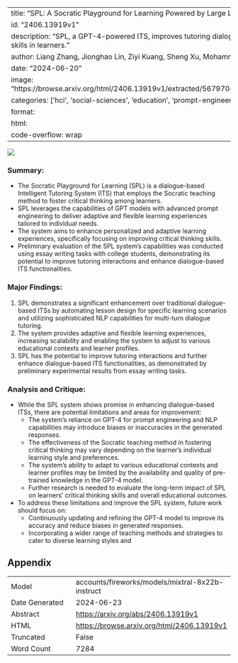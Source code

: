 
---
title: "SPL: A Socratic Playground for Learning Powered by Large Language Mode"
id: "2406.13919v1"
description: "SPL, a GPT-4-powered ITS, improves tutoring dialogues and critical thinking skills in learners."
author: Liang Zhang, Jionghao Lin, Ziyi Kuang, Sheng Xu, Mohammed Yeasin, Xiangen Hu
date: "2024-06-20"
image: "https://browse.arxiv.org/html/2406.13919v1/extracted/5679704/figs/SPL_dialogue.png"
categories: ['hci', 'social-sciences', 'education', 'prompt-engineering']
format:
  html:
    code-overflow: wrap
---

![](https://browse.arxiv.org/html/2406.13919v1/extracted/5679704/figs/SPL_dialogue.png)

### Summary:

- The Socratic Playground for Learning (SPL) is a dialogue-based Intelligent Tutoring System (ITS) that employs the Socratic teaching method to foster critical thinking among learners.
- SPL leverages the capabilities of GPT models with advanced prompt engineering to deliver adaptive and flexible learning experiences tailored to individual needs.
- The system aims to enhance personalized and adaptive learning experiences, specifically focusing on improving critical thinking skills.
- Preliminary evaluation of the SPL system's capabilities was conducted using essay writing tasks with college students, demonstrating its potential to improve tutoring interactions and enhance dialogue-based ITS functionalities.

### Major Findings:

1. SPL demonstrates a significant enhancement over traditional dialogue-based ITSs by automating lesson design for specific learning scenarios and utilizing sophisticated NLP capabilities for multi-turn dialogue tutoring.
2. The system provides adaptive and flexible learning experiences, increasing scalability and enabling the system to adjust to various educational contexts and learner profiles.
3. SPL has the potential to improve tutoring interactions and further enhance dialogue-based ITS functionalities, as demonstrated by preliminary experimental results from essay writing tasks.

### Analysis and Critique:

- While the SPL system shows promise in enhancing dialogue-based ITSs, there are potential limitations and areas for improvement:
  - The system's reliance on GPT-4 for prompt engineering and NLP capabilities may introduce biases or inaccuracies in the generated responses.
  - The effectiveness of the Socratic teaching method in fostering critical thinking may vary depending on the learner's individual learning style and preferences.
  - The system's ability to adapt to various educational contexts and learner profiles may be limited by the availability and quality of pre-trained knowledge in the GPT-4 model.
  - Further research is needed to evaluate the long-term impact of SPL on learners' critical thinking skills and overall educational outcomes.
- To address these limitations and improve the SPL system, future work should focus on:
  - Continuously updating and refining the GPT-4 model to improve its accuracy and reduce biases in generated responses.
  - Incorporating a wider range of teaching methods and strategies to cater to diverse learning styles and

## Appendix

|          |          |
|----------|----------|
| Model     | accounts/fireworks/models/mixtral-8x22b-instruct       |
| Date Generated     | 2024-06-23       |
| Abstract | [https://arxiv.org/abs/2406.13919v1](https://arxiv.org/abs/2406.13919v1)        |
| HTML     | [https://browse.arxiv.org/html/2406.13919v1](https://browse.arxiv.org/html/2406.13919v1)       |
| Truncated       | False       |
| Word Count       | 7284       |